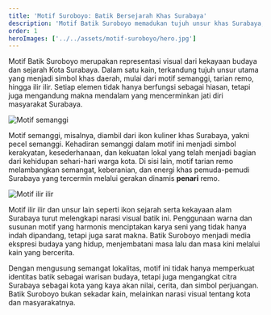 ```yaml
---
title: 'Motif Suroboyo: Batik Bersejarah Khas Surabaya'
description: 'Motif Batik Suroboyo memadukan tujuh unsur khas Surabaya, seperti semanggi, remo, dan ilir ilir, yang merepresentasikan budaya, sejarah, dan identitas kota pahlawan.'
order: 1
heroImages: ['../../assets/motif-suroboyo/hero.jpg']
---
```


Motif Batik Suroboyo merupakan representasi visual dari kekayaan budaya dan sejarah Kota Surabaya. Dalam satu kain, terkandung tujuh unsur utama yang menjadi simbol khas daerah, mulai dari motif semanggi, tarian remo, hingga ilir ilir. Setiap elemen tidak hanya berfungsi sebagai hiasan, tetapi juga mengandung makna mendalam yang mencerminkan jati diri masyarakat Surabaya.

![Motif semanggi](../../assets/motif-suroboyo/semanggi.png)

Motif semanggi, misalnya, diambil dari ikon kuliner khas Surabaya, yakni pecel semanggi. Kehadiran semanggi dalam motif ini menjadi simbol kerakyatan, kesederhanaan, dan kekuatan lokal yang telah menjadi bagian dari kehidupan sehari-hari warga kota. Di sisi lain, motif tarian remo melambangkan semangat, keberanian, dan energi khas pemuda-pemudi Surabaya yang tercermin melalui gerakan dinamis **penari** remo.

![Motif ilir ilir](../../assets/motif-suroboyo/ilir.png)

Motif ilir ilir dan unsur lain seperti ikon sejarah serta kekayaan alam Surabaya turut melengkapi narasi visual batik ini. Penggunaan warna dan susunan motif yang harmonis menciptakan karya seni yang tidak hanya indah dipandang, tetapi juga sarat makna. Batik Suroboyo menjadi media ekspresi budaya yang hidup, menjembatani masa lalu dan masa kini melalui kain yang bercerita.

Dengan mengusung semangat lokalitas, motif ini tidak hanya memperkuat identitas batik sebagai warisan budaya, tetapi juga mengangkat citra Surabaya sebagai kota yang kaya akan nilai, cerita, dan simbol perjuangan. Batik Suroboyo bukan sekadar kain, melainkan narasi visual tentang kota dan masyarakatnya.
